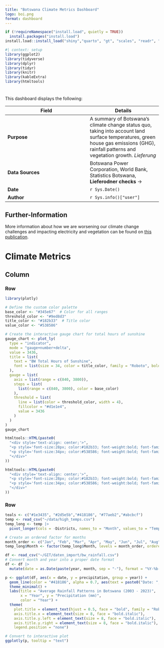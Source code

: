 ```yaml
---
title: "Botswana Climate Metrics Dashboard"
logo: boi.png
format: dashboard
---
```


```r

if (!requireNamespace("install.load", quietly = TRUE)) 
  install.packages("install.load")
install.load::install_load("shiny","quarto", "gt", "scales", "readr", "dplyr", "knitr", "ggplot2", "ggrepel",  "kableExtra", "htmltools")
```

```r
#| context: setup
library(ggplot2)
library(tidyverse)
library(dplyr)
library(tidyr)
library(knitr)
library(kableExtra)
library(htmltools)
```
#  {.sidebar}

This dashboard displays the following:

| **Field**     | **Details** |
|--------------|------------|
| **Purpose**  | A summary of Botswana's climate change status quo, taking into account land surface temperatures, green house gas emissions (GHG), rainfall patterns and vegetation growth. *Lieferung*  |  
| **Data Sources** | Botswana Power Corporation,  World Bank, Statistics Botswana, **Lieferodner checks** ->  |  
| **Date**     | `r Sys.Date()`  |  
| **Author**   | `r Sys.info()["user"]` |   
::: {.callout-note collapse="true"}

## Further-Information

More information about how we are worsening our climate change challenges and impacting electricity and vegetation can be found on [this publication](https://link.springer.com/article/10.1007/s41976-024-00171-7).
:::

# Climate Metrics {orientation="columns"}
## Column {width="70%"}
### Row {height=30%}

```r
library(plotly)

# Define the custom color palette
base_color <- "#345e67"  # Color for all ranges
threshold_color <- "#9ed8d3"
title_color <- "#182b33"  # Title color
value_color <- "#538586" 

# Create the interactive gauge chart for total hours of sunshine
gauge_chart <- plot_ly(
  type = "indicator",
  mode = "gauge+number+delta",
  value = 3436,  
  title = list(
    text = "BW Total Hours of Sunshine",
    font = list(size = 34, color = title_color, family = "Roboto", bold = TRUE) 
  ),
  gauge = list(
    axis = list(range = c(840, 3800)), 
    steps = list(
      list(range = c(840, 3800), color = base_color) 
    ),
    threshold = list(
      line = list(color = threshold_color, width = 4),  
      fillcolor = "#d1e1e4",  
      value = 3436  
    )
  )
)
gauge_chart
```
::: {.valuebox icon="thermometer-half" color="light"}
```r
htmltools::HTML(paste0(
  "<div style='text-align: center;'>",
  "<p style='font-size:28px; color:#182b33; font-weight:bold; font-family: Roboto;''>Average Temperature</p>",
  "<p style='font-size:34px; color:#538586; font-weight:bold; font-family: Roboto;''>", 24.5, "°C", "</p>",
  "</div>"
))
```
:::

::: {.valuebox icon="arrow-up" color="light"}
```r
htmltools::HTML(paste0(
  "<div style='text-align: center;'>",
  "<p style='font-size:28px; color:#182b33; font-weight:bold; font-family: Roboto;''>Temperature Increase / annum</p>",
  "<p style='font-size:34px; color:#538586; font-weight:bold; font-family: Roboto;''>", "+", 2.1, "°C", "</p>",
  "</div>"
))
```
:::

### Row {height="40%" .tabset}

```r
teals <- c("#1e3435", "#2d5e5b","#418186", "#77aeb2","#abcbcf")
temp <- read_csv("~/data/high_temps.csv")
temp_long <- temp |>
  pivot_longer(cols = -Districts, names_to = "Month", values_to = "Temperature")

# Create an ordered factor for months
month_order <- c("Jan", "Feb", "Mar", "Apr", "May", "Jun", "Jul", "Aug", "Sep", "Oct", "Nov", "Dec")
temp_long$Month <- factor(temp_long$Month, levels = month_order, ordered = TRUE)

```

```r
df <- read_csv("~/GIT/daten_import/bw_rainfall.csv")
# Convert month and year into a proper date format
df <- df |>
  mutate(date = as.Date(paste(year, month, sep = "-"), format = "%Y-%b-%d"))

p <- ggplot(df, aes(x = date, y = precipitation, group = year)) +
  geom_line(color = "#418186", alpha = 0.7, aes(text = paste0("Date: ", date, "<br>Rain: ", precipitation, " mm"))) +
  theme_minimal() +
  labs(title = "Average Rainfall Patterns in Botswana (2003 - 2023)",
       x = "Year", y = "Precipitation (mm)",
       color = "Year") +
  theme(
    plot.title = element_text(hjust = 0.5, face = "bold", family = "Roboto", size = 14),
    axis.title.x = element_text(size = 8, face = "bold.italic"),
    axis.title.y.left = element_text(size = 8, face = "bold.italic"),
    axis.title.y.right = element_text(size = 8, face = "bold.italic"),
    legend.position = "none")

# Convert to interactive plot
ggplotly(p, tooltip = "text")

```
